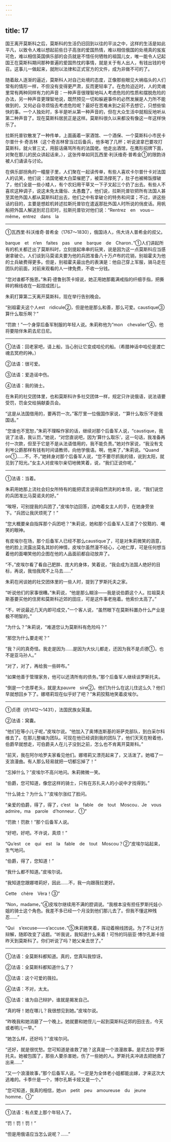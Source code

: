 ```yaml
---
---
---
```

title: 17
---





国王离开莫斯科之后，莫斯科的生活仍旧回到以往的平淡之中，这样的生活是如此平凡，以致令人难以想起前些日子高涨的爱国热情，难以相信俄国的处境真的岌岌可危，难以相信英国俱乐部的会员就是不惜任何牺牲的祖国儿女，唯一能令人记起国王在莫斯科期间那种普遍的爱国热忱的事情，就是关于有人出人，有钱出钱的号召。这事儿一做起来，就附以法律和正式官方的文件，成为非做不可的了。

随着敌人逐渐的逼近，莫斯科人对自己处境的态度，正像那些眼见大祸临头的人们常有的情形一样，不但没有变得更严肃，反而更轻率了。在危险迫近时，人的灵魂里常有两种同样有力的声音：一种声音很理智地叫人考虑危险的性质和摆脱危险的办法，另一种声音更理智地说，既然预见一切和躲避事件的必然发展是人力所不能做到的，又何必自寻烦恼去考虑危险呢？最好在苦难未到之前不去想它，只想些愉快的事。一个人独处时，多半是听从第一种声音的，但在大众生活中就相反地听从第二种声音了。现在莫斯科居民正是这样。莫斯科很久以来都没有像这一年这样快乐了。

拉斯托普钦散发了一种传单，上面画着一家酒馆、一个酒保、一个莫斯科小市民卡尔普什卡·奇吉林（这个奇吉林曾当过后备兵，他多喝了几杯；听说波拿巴要攻打莫斯科，就火冒三丈，用脏话痛骂所有的法国佬。他走出酒馆，在鹰形招牌下面，对聚在那儿的民众讲起话来，），这张传单如同瓦西里·利沃维奇·普希金①的限韵诗被人们诵读与讨论。

在俱乐部拐角的一幢屋子里，人们聚在一起读传单，有些人喜欢卡尔普什卡对法国人的讥笑，他们说：法国佬被大白菜催肥了，被菜汤撑死了，肚子也被稀饭撑破了，他们全是一些小矮人，有个农妇用干草叉一下子叉起三个扔了出去。有些人不喜欢这种调子，说这未免太庸俗、太愚蠢了。他们说，拉斯托普钦把所有法国人甚至其他外国人都从莫斯科赶出去，他们之中有拿破仑的特务和间谍；不过，讲这些话的目的，主要是想趁机转述拉斯托普钦在遣返那批外国人时所说的俏皮话。用帆船把外国人解送到尼日尼时，拉斯托普钦对他们说：“Rentrez　en　vous－même，entrez　dans　la

--------

①瓦西里·科沃维奇·普希金（1767～1830），俄国诗人，伟大诗人普希金的叔父。

barque　et　n’en　faites　pas　une　barque　de　Charon．”①人们讲起所有的机关都迁出了莫斯科时，立刻提起串串的玩笑，说是因为这一点莫斯科应当感谢拿破仑。人们谈到马莫诺夫要为他的兵团准备八十万卢布的花销，别祖霍夫为他的士兵破费得更多。但是，别祖霍夫最出色的表演是：他自己穿上军服，骑马走在团队的前面，对前来观看的人一律免费，不收一分钱。

“您对谁都不施恩。”朱莉·德鲁别茨卡娅说，她正用她那戴满戒指的纤细手指，把撕碎的棉线收在一起捏成团儿。

朱莉打算第二天离开莫斯科，现在举行告别晚会。

“别祖霍夫这个人est　ridicule②，但是他是那么和善，那么可爱。caustique③算什么取乐啊？”

“罚款！”一个身穿后备军制服的年轻人说。朱莉称他为“mon　chevalier”④，他将要陪伴朱莉去尼日尼。

--------

①法语：回老家吧，请上船，当心别让它变成哈伦的船。（希腊神话中哈伦是渡亡魂去冥府的神。）

②法语：很可爱。

③法语：爱造谣中伤。

④法语：我的骑士。

在朱莉的社交团体里，也和莫斯科许多社交团体一样，规定只许说俄语，说法语要受罚，罚金交给捐献委员会。

“这是从法国借用的，要再罚一次。”客厅里一位俄国作家说，“‘算什么取乐’不是俄国话。”

“您谁也不宽恕，”朱莉不理睬作家的话，继续对那个后备军人说，“caustique，我说了法语，我认罚，”她说，“对您直说吧，因为‘算什么取乐’，这一句话，我准备再付一次款，但至于它是不是从法语借用的，我不能负责。”她对作家说，“我没有戈利岑公爵那样有钱有时间请教师，向他学俄语。啊，他来了，”朱莉说。“Quand　on①……不，不，”她转身对那个后备军人说，“您不要尽抓我的错，说到太阳，就见到了阳光。”女主人对皮埃尔亲切地微笑着，说，“我们正说你呢，”

--------

①法语：当着。

朱莉用她那上流社会妇女所特有的能把谎言说得自然流利的本领，说，“我们说您的兵团准比马莫诺夫的好。”

“唉呀，可别提我的兵团了，”皮埃尔边回答，边吻着女主人的手，在她身旁坐下。“兵团让我厌烦死了！”

“您大概要亲自指挥那个兵团吧？”朱莉说，她和那个后备军人互递了个狡黠的、嘲笑的眼神。

有皮埃尔在场，那个后备军人已经不那么caustique了，可是对朱莉微笑的涵意，他的脸上流露出莫名其妙的神情，皮埃尔虽然漫不经心，心地仁厚，可是任何想当着他的面嘲笑他的企图在他的人品面前都自动放弃了。

“不，”皮埃尔看了看自己肥胖、庞大的身体，笑着说，“我会成为法国人绝好的目标，再说，我怕我爬不上马去……”

朱莉在闲谈她的社交团体里的一些人时，提到了罗斯托夫之家。

“听说他们的家事很糟。”朱莉说，“他是那么糊涂——我是说伯爵这个人。拉祖莫夫斯基要买他的住房和莫斯科近郊的田庄，可是这件事老拖着。他索价太高了。”

“不，听说最近几天内即可成交，”一个客人说，“虽然眼下在莫斯科置办什么产业是极不明智的。”

“为什么？”朱莉说，“难道您认为莫斯科有危险吗？”

“那您为什么要走呢？”

“我？问的真奇怪。我走是因为……是因为大伙儿都走，还因为我不是贞德①，也不是亚马孙人。”

“对了，对了，再给我一些碎布。”

“如果他善于管理家务，他可以还清所有的债务。”那个后备军人继续谈罗斯托夫。

“倒是一个忠厚老头，就是太pauvre　sire②。他们为什么在这儿住这么久？他们早就想回乡下了。娜塔莉现在似乎好了吧？”朱莉狡黠地笑着皮埃尔。

--------

①贞德（约1412～1431），法国民族女英雄。

②法语：窝囊。

“他们在等小儿子呢，”皮埃尔说。“他加入了奥博连斯基的哥萨克部队，到白采尔科维去了。在那儿整编为团队。可现在他已经调到我的团队了，他们天天在盼着他，伯爵早就想走，可伯爵夫人在儿子没到之前，怎么也不肯离开莫斯科。”

“前天，我在阿尔哈罗夫家看见他们。娜塔莉又漂亮起来了，又活泼了。她唱了一支浪漫曲。有人那么轻易就把一切都忘掉了！”

“忘掉什么？”皮埃尔不高兴地问。朱莉微微一笑。

“伯爵，您可知道，像您这样的骑士，只有在苏扎夫人的小说中才找得到。”

“什么骑士？为什么？”皮埃尔涨红了脸问。

“亲爱的伯爵，得了，得了，c’est　la　fable　de　tout　Moscou．Je　vous　admire，ma　parole　d’honneur．①”

“罚款！罚款！”那个后备军人说。

“好吧，好吧。不许说，真烦！”

“Qu’est　ce　qui　est　la　fable　de　tout　Moscou？②”皮埃尔站起来，生气地问。

“伯爵，得了，您知道！”

“我什么都不知道。”皮埃尔说。

“我知道您跟娜塔莉好，因此……不，我一向跟薇拉更好。

Cette　chère　Vèra！③”

“Non，madame，”④皮埃尔继续用不满的腔调说。“我根本没有担任罗斯托娃小姐的骑士这个角色。我差不多已经一个月没到他们那儿去了。但我不懂这种残忍……”

“Qui　s’excuse——s’accuse．”⑤朱莉微笑着，挥动着棉线团说。为了不让对方辩解，随即改变了话题。“听我说，我知道什么来着！可怜的玛丽亚·博尔孔斯卡娅昨天到莫斯科了。你们听说了吗？她父亲去世了。”

--------

①法语：全莫斯科都知道。真的，您真叫我惊讶。

②法语：全莫斯科都知道什么了？

③法语：这个可爱的薇拉。

④法语：不对，太太。

⑤法语：谁为自己辩护，谁就是揭发自己。

“真的呀！她在哪儿？我很想见到她。”皮埃尔说。

“昨晚我和她消磨了一个晚上。她就要和她侄儿一起到莫斯科近郊的田庄去，今天或者明儿一早。”

“她怎么样，还好吗？”皮埃尔问。

“还好，就是很忧愁。您可知道是谁救了她？这真是一个浪漫故事。是尼古拉·罗斯托夫。她被包围了，那些人要杀害她，伤了一些她的人。罗斯托夫冲进去把她救了出来……”

“又一个浪漫故事，”那个后备军人说。“一定是为全体老小姐都能出嫁，才来这次大逃难的。卡季什是一个，博尔孔斯卡娅又是一个。”

“您可知道，我真的相信，她un　petit　peu　amoureuse　du　jeune　homme．①”

--------

①法语：有点爱上那个年轻人了。

“罚！罚！罚！”

“但是用俄语应当怎么说呢？……”
